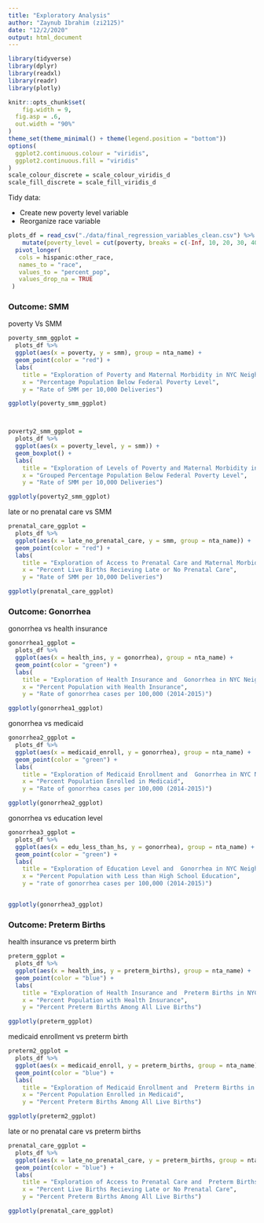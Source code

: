 ```yaml
---
title: "Exploratory Analysis"
author: "Zaynub Ibrahim (zi2125)"
date: "12/2/2020"
output: html_document
---
```


```r
library(tidyverse)
library(dplyr)
library(readxl)
library(readr)
library(plotly)

knitr::opts_chunk$set(
	fig.width = 9, 
  fig.asp = .6,
  out.width = "90%"
)
theme_set(theme_minimal() + theme(legend.position = "bottom"))
options(
  ggplot2.continuous.colour = "viridis",
  ggplot2.continuous.fill = "viridis"
)
scale_colour_discrete = scale_colour_viridis_d
scale_fill_discrete = scale_fill_viridis_d
```

Tidy data:

  * Create new poverty level variable 
  * Reorganize race variable 
  
```r
plots_df = read_csv("./data/final_regression_variables_clean.csv") %>%
    mutate(poverty_level = cut(poverty, breaks = c(-Inf, 10, 20, 30, 40, Inf), labels = c("poverty_10","poverty_20", "poverty_30", "poverty_40", "poverty_40+"))) %>% 
  pivot_longer(
   cols = hispanic:other_race,
   names_to = "race",
   values_to = "percent_pop",
   values_drop_na = TRUE
 ) 
```


### Outcome: SMM

poverty Vs SMM 
```r
poverty_smm_ggplot = 
  plots_df %>% 
  ggplot(aes(x = poverty, y = smm), group = nta_name) +
  geom_point(color = "red") + 
  labs(
    title = "Exploration of Poverty and Maternal Morbidity in NYC Neighborhoods",
    x = "Percentage Population Below Federal Poverty Level",
    y = "Rate of SMM per 10,000 Deliveries")

ggplotly(poverty_smm_ggplot)



poverty2_smm_ggplot = 
  plots_df %>% 
  ggplot(aes(x = poverty_level, y = smm)) + 
  geom_boxplot() + 
  labs(
    title = "Exploration of Levels of Poverty and Maternal Morbidity in NYC Neighborhoods",
    x = "Grouped Percentage Population Below Federal Poverty Level",
    y = "Rate of SMM per 10,000 Deliveries")

ggplotly(poverty2_smm_ggplot)


```

late or no prenatal care vs SMM
```r
prenatal_care_ggplot = 
  plots_df %>% 
  ggplot(aes(x = late_no_prenatal_care, y = smm, group = nta_name)) + 
  geom_point(color = "red") + 
  labs(
    title = "Exploration of Access to Prenatal Care and Maternal Morbidity in NYC Neighborhoods",
    x = "Percent Live Births Recieving Late or No Prenatal Care",
    y = "Rate of SMM per 10,000 Deliveries")

ggplotly(prenatal_care_ggplot)
```


### Outcome: Gonorrhea

gonorrhea vs health insurance 
```r
gonorrhea1_ggplot = 
  plots_df %>% 
  ggplot(aes(x = health_ins, y = gonorrhea), group = nta_name) + 
  geom_point(color = "green") + 
  labs(
    title = "Exploration of Health Insurance and  Gonorrhea in NYC Neighborhoods",
    x = "Percent Population with Health Insurance",
    y = "Rate of gonorrhea cases per 100,000 (2014-2015)")

ggplotly(gonorrhea1_ggplot)

```

gonorrhea vs medicaid 
```r
gonorrhea2_ggplot = 
  plots_df %>% 
  ggplot(aes(x = medicaid_enroll, y = gonorrhea), group = nta_name) +
  geom_point(color = "green") + 
  labs(
    title = "Exploration of Medicaid Enrollment and  Gonorrhea in NYC Neighborhoods",
    x = "Percent Population Enrolled in Medicaid",
    y = "Rate of gonorrhea cases per 100,000 (2014-2015)")

ggplotly(gonorrhea2_ggplot)

```

gonorrhea vs education level 
```r
gonorrhea3_ggplot = 
  plots_df %>% 
  ggplot(aes(x = edu_less_than_hs, y = gonorrhea), group = nta_name) +
  geom_point(color = "green") + 
  labs(
    title = "Exploration of Education Level and  Gonorrhea in NYC Neighborhoods",
    x = "Percent Population with Less than High School Education",
    y = "rate of gonorrhea cases per 100,000 (2014-2015)")


ggplotly(gonorrhea3_ggplot)

```


### Outcome: Preterm Births

health insurance vs preterm birth
```r
preterm_ggplot = 
  plots_df %>% 
  ggplot(aes(x = health_ins, y = preterm_births), group = nta_name) +
  geom_point(color = "blue") + 
  labs(
    title = "Exploration of Health Insurance and  Preterm Births in NYC Neighborhoods",
    x = "Percent Population with Health Insurance",
    y = "Percent Preterm Births Among All Live Births")

ggplotly(preterm_ggplot)
```

medicaid enrollment vs preterm birth
```r
preterm2_ggplot = 
  plots_df %>% 
  ggplot(aes(x = medicaid_enroll, y = preterm_births, group = nta_name)) + 
  geom_point(color = "blue") + 
  labs(
    title = "Exploration of Medicaid Enrollment and  Preterm Births in NYC Neighborhoods",
    x = "Percent Population Enrolled in Medicaid",
    y = "Percent Preterm Births Among All Live Births")

ggplotly(preterm2_ggplot)
```

late or no prenatal care vs preterm births 
```r
prenatal_care_ggplot = 
  plots_df %>% 
  ggplot(aes(x = late_no_prenatal_care, y = preterm_births, group = nta_name)) + 
  geom_point(color = "blue") + 
  labs(
    title = "Exploration of Access to Prenatal Care and  Preterm Births in NYC Neighborhoods",
    x = "Percent Live Births Recieving Late or No Prenatal Care",
    y = "Percent Preterm Births Among All Live Births")

ggplotly(prenatal_care_ggplot)
```





